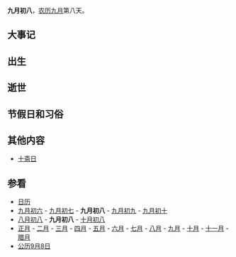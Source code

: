 {{Lunar09Calendar}}
'''九月初八'''，[[农历|农历]][[九月_(农历)|九月]]第八天。

==大事记==

==出生==

==逝世==

==节假日和习俗==

==其他内容==
*[[十斋日|十斋日]]

==参看==
*[[历史上的今天|日历]]
*[[九月初六|九月初六]] - [[九月初七|九月初七]] - '''九月初八''' - [[九月初九|九月初九]] - [[九月初十|九月初十]]
*[[八月初八|八月初八]] - '''九月初八''' - [[十月初八|十月初八]]
*[[正月|正月]] - [[二月_(农历)|二月]] - [[三月_(农历)|三月]] - [[四月_(农历)|四月]] - [[五月_(农历)|五月]] - [[六月_(农历)|六月]] - [[七月_(农历)|七月]] - [[八月_(农历)|八月]] - [[九月_(农历)|九月]] - [[十月_(农历)|十月]] - [[十一月_(农历)|十一月]] - [[腊月|腊月]]
*[[公历|公历]][[9月8日|9月8日]]